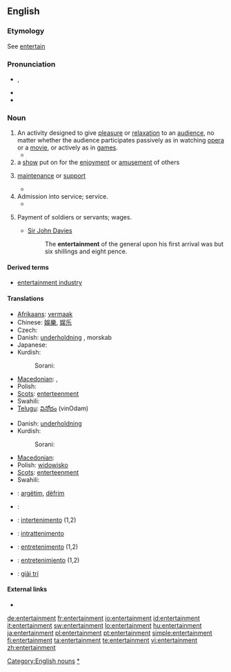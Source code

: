 ==English==
{{wikipedia}}

===Etymology===
See [[entertain]]

===Pronunciation===
* {{IPA|/ɛn.tɝˈteɪn.mənt/}}, {{SAMPA|/en.t@"tEIn.m@nt/}}
* {{audio|en-us-entertainment.ogg|Audio (US)}}
* {{audio|en-us-entertainment1.ogg|Audio (US)}}

===Noun===
{{en-noun}}

# An activity designed to give [[pleasure]] or [[relaxation]] to an [[audience]], no matter whether the audience participates passively as in watching [[opera]] or a [[movie]], or actively as in [[game]]s.
#* {{quote-book|passage=The delinquents are generally the adventurous type, who have little use for reading and other non-active '''entertainment'''.|title=[[S:Roth v. United States/Dissent Douglas|Roth v. United States]]|author=William O. Douglas|year=1957}}
# a [[show]] put on for the [[enjoyment]] or [[amusement]] of others
# {{obsolete}} [[maintenance]] or [[support]]
#* {{quote-book|passage="This," said the matronly presence, ushering me into a low room on the right, "is where the Travellers sit by the fire, and cook what bits of suppers they buy with their fourpences."<p>"O! Then they have no '''Entertainment'''?" said I. For the inscription over the outer door was still running in my head, and I was mentally repeating, in a kind of tune, "Lodging, '''entertainment''', and fourpence each."|title=[[S:The Seven Poor Travellers|The Seven Poor Travellers]]|author=Charles Dickens|year=1854?<!--The year is estimated based on its appearance on Google books search.-->}}
# Admission into service; service.
#* {{quote-book|passage=He must think us some band of strangers i' the adversary's '''entertainment'''.|author=William Shakespeare|title=[[S:All's Well That Ends Well|All's Well That Ends Well]]|year=1601-1608}}
# {{obsolete}} Payment of soldiers or servants; wages.
#* [[w:Sir John Davies|Sir John Davies]]
#*: The '''entertainment''' of the general upon his first arrival was but six shillings and eight pence.

====Derived terms====
* [[entertainment industry]]

====Translations====
{{trans-top|activity designed to give pleasure or relaxation}}
* [[Afrikaans]]: [[vermaak]]
* Chinese: [[娛樂]], [[娱乐]]
* Czech: {{t-|cs|zábava|f}}
* Danish: [[underholdning]] {{c}}, morskab {{c}}
* Japanese: {{t-|ja|娯楽|sc=Jpan}}
* Kurdish:
*: Sorani: {{t|ku|رابواردن|tr=rrabwardin|sc=ku-Arab}}
{{trans-mid}}
* [[Macedonian]]: {{t-|mk|забава|f|tr=zábava|sc=Cyrl|xs=Macedonian}},  {{t|mk|разонода|f|tr=razónoda|sc=Cyrl|xs=Macedonian}}
* Polish: {{t+|pl|rozrywka|f}}
* [[Scots]]: [[enterteenment]]
* Swahili: {{t|sw|burudani|xs=Swahili}}
* [[Telugu]]: [[వినోదం]] (vinOdam)
{{trans-bottom}}

{{trans-top|show for enjoyment}}
* Danish: [[underholdning]] {{c}}
* Kurdish:
*: Sorani: {{t|ku|ئاهه‌نگ|tr=áheng|sc=ku-Arab}}
{{trans-mid}}
* [[Macedonian]]: {{t|mk|претстава|f|tr=prétstava|sc=Cyrl|xs=Macedonian}}
* Polish: [[widowisko]] {{f}}
* [[Scots]]: [[enterteenment]]
* Swahili: {{t|sw|burudani|xs=Swahili}}
{{trans-bottom}}

{{checktrans-top}}
* {{ttbc|Albanian}}: [[argëtim]], [[dëfrim]]
* {{ttbc|Arabic}}: {{Arab|[[لهو]]}}
* {{ttbc|Interlingua}}: [[intertenimento]] (1,2)
* {{ttbc|Italian}}: [[intrattenimento]] {{m}}

* {{ttbc|Portuguese}}: [[entretenimento]] {{m}} (1,2)
* {{ttbc|Spanish}}: [[entretenimiento]] {{m}} (1,2)
* {{ttbc|Vietnamese}}: [[giải trí]]
{{trans-bottom}}

====External links====
* {{R:Webster 1913}}

[[Category:English nouns]]
[[Category:Entertainment|*]]

[[de:entertainment]]
[[fr:entertainment]]
[[io:entertainment]]
[[id:entertainment]]
[[it:entertainment]]
[[sw:entertainment]]
[[lo:entertainment]]
[[hu:entertainment]]
[[ja:entertainment]]
[[pl:entertainment]]
[[pt:entertainment]]
[[simple:entertainment]]
[[fi:entertainment]]
[[ta:entertainment]]
[[te:entertainment]]
[[vi:entertainment]]
[[zh:entertainment]]